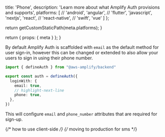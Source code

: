 
  title: 'Phone',
  description: 'Learn more about what Amplify Auth provisions and supports',
  platforms: [
    // 'android',
    'angular',
    // 'flutter',
    'javascript',
    'nextjs',
    'react',
    // 'react-native',
    // 'swift',
    'vue'
  ]
};

  return getCustomStaticPath(meta.platforms);
}

  return {
    props: {
      meta
    }
  };
}

By default Amplify Auth is scaffolded with `email` as the default method for user sign-in, however this can be changed or extended to also allow your users to sign in using their phone number.

```ts title="amplify/auth/resource.ts"
import { defineAuth } from "@aws-amplify/backend"

export const auth = defineAuth({
  loginWith: {
    email: true,
    // highlight-next-line
    phone: true,
  },
})
```

This will configure `email` and `phone_number` attributes that are required for sign-up. 

{/* how to use client-side */}
{/* moving to production for sms */}
